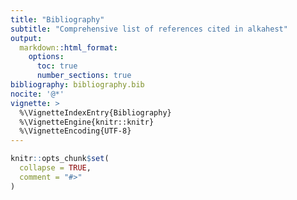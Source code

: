 ```yaml
---
title: "Bibliography"
subtitle: "Comprehensive list of references cited in alkahest"
output:
  markdown::html_format:
    options:
      toc: true
      number_sections: true
bibliography: bibliography.bib
nocite: '@*'
vignette: >
  %\VignetteIndexEntry{Bibliography}
  %\VignetteEngine{knitr::knitr}
  %\VignetteEncoding{UTF-8}
---
```


```r
knitr::opts_chunk$set(
  collapse = TRUE,
  comment = "#>"
)
```
